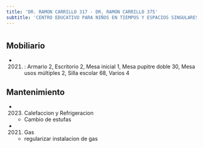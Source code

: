 ```yaml
---
title: 'DR. RAMON CARRILLO 317 - DR. RAMON CARRILLO 375'
subtitle: 'CENTRO EDUCATIVO PARA NIÑOS EN TIEMPOS Y ESPACIOS SINGULARES N° 01 - CFP Nº02 (ANEXO)'
---
```


#


## Mobiliario

*  (2021) : Armario 2, Escritorio 2, Mesa inicial 1, Mesa pupitre doble 30, Mesa usos múltiples 2, Silla escolar 68, Varios 4 





## Mantenimiento

*  (2023) Calefaccion y Refrigeracion 
    + Cambio de estufas

*  (2021) Gas 
    + regularizar instalacion de gas




